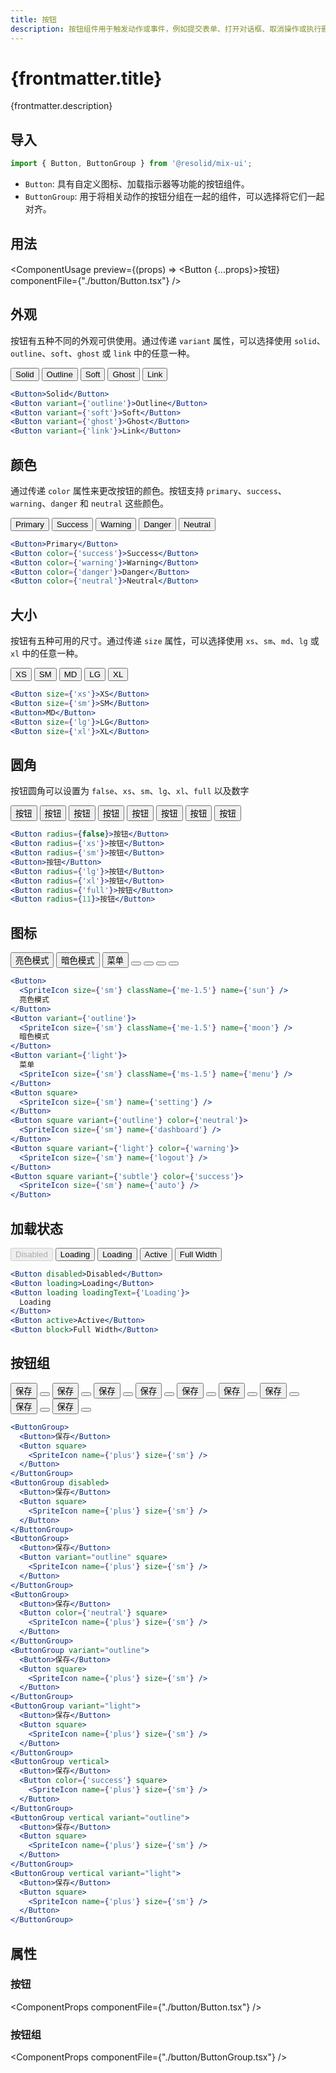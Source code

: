 ```yaml
---
title: 按钮
description: 按钮组件用于触发动作或事件，例如提交表单、打开对话框、取消操作或执行删除操作。
---
```




# {frontmatter.title}

{frontmatter.description}

## 导入

```js
import { Button, ButtonGroup } from '@resolid/mix-ui';
```

- `Button`: 具有自定义图标、加载指示器等功能的按钮组件。
- `ButtonGroup`: 用于将相关动作的按钮分组在一起的组件，可以选择将它们一起对齐。

## 用法

<ComponentUsage preview={(props) => <Button {...props}>按钮</Button>} componentFile={"./button/Button.tsx"} />

## 外观

按钮有五种不同的外观可供使用。通过传递 `variant` 属性，可以选择使用 `solid`、`outline`、`soft`、`ghost` 或 `link` 中的任意一种。

<section className={'example group'}>
  <ComponentExample className={'flex flex-row gap-3 items-center'}>
    <Button>Solid</Button>
    <Button variant={'outline'}>Outline</Button>
    <Button variant={'soft'}>Soft</Button>
    <Button variant={'ghost'}>Ghost</Button>
    <Button variant={'link'}>Link</Button>
  </ComponentExample>

  ```jsx
  <Button>Solid</Button>
  <Button variant={'outline'}>Outline</Button>
  <Button variant={'soft'}>Soft</Button>
  <Button variant={'ghost'}>Ghost</Button>
  <Button variant={'link'}>Link</Button>
  ```
</section>

## 颜色

通过传递 `color` 属性来更改按钮的颜色。按钮支持 `primary`、`success`、`warning`、`danger` 和 `neutral` 这些颜色。

<section className={'example group'}>
  <ComponentExample className={'flex flex-row gap-3 items-center'}>
    <Button>Primary</Button>
    <Button color={'success'}>Success</Button>
    <Button color={'warning'}>Warning</Button>
    <Button color={'danger'}>Danger</Button>
    <Button color={'neutral'}>Neutral</Button>
  </ComponentExample>

  ```jsx
  <Button>Primary</Button>
  <Button color={'success'}>Success</Button>
  <Button color={'warning'}>Warning</Button>
  <Button color={'danger'}>Danger</Button>
  <Button color={'neutral'}>Neutral</Button>
  ```
</section>

## 大小

按钮有五种可用的尺寸。通过传递 `size` 属性，可以选择使用 `xs`、`sm`、`md`、`lg` 或 `xl` 中的任意一种。

<section className={'example group'}>
  <ComponentExample className={'flex flex-row gap-3 items-center'}>
    <Button size={'xs'}>XS</Button>
    <Button size={'sm'}>SM</Button>
    <Button>MD</Button>
    <Button size={'lg'}>LG</Button>
    <Button size={'xl'}>XL</Button>
  </ComponentExample>

  ```jsx
  <Button size={'xs'}>XS</Button>
  <Button size={'sm'}>SM</Button>
  <Button>MD</Button>
  <Button size={'lg'}>LG</Button>
  <Button size={'xl'}>XL</Button>
  ```
</section>

## 圆角

按钮圆角可以设置为 `false`、`xs`、`sm`、`lg`、`xl`、`full` 以及数字

<section className={'example group'}>
  <ComponentExample className={'flex flex-row gap-3 items-center'}>
    <Button radius={false}>按钮</Button>
    <Button radius={'xs'}>按钮</Button>
    <Button radius={'sm'}>按钮</Button>
    <Button>按钮</Button>
    <Button radius={'lg'}>按钮</Button>
    <Button radius={'xl'}>按钮</Button>
    <Button radius={'full'}>按钮</Button>
    <Button radius={11}>按钮</Button>
  </ComponentExample>

  ```jsx
  <Button radius={false}>按钮</Button>
  <Button radius={'xs'}>按钮</Button>
  <Button radius={'sm'}>按钮</Button>
  <Button>按钮</Button>
  <Button radius={'lg'}>按钮</Button>
  <Button radius={'xl'}>按钮</Button>
  <Button radius={'full'}>按钮</Button>
  <Button radius={11}>按钮</Button>
  ```
</section>

## 图标

<section className={'example group'}>
  <ComponentExample className={'flex flex-row gap-3 items-center'}>
    <Button>
      <SpriteIcon size={'sm'} className={'me-1.5'} name={'sun'} />
      亮色模式
    </Button>
    <Button variant={'outline'}>
      <SpriteIcon size={'sm'} className={'me-1.5'} name={'moon'} />
      暗色模式
    </Button>
    <Button variant={'soft'}>
      菜单
      <SpriteIcon size={'sm'} className={'ms-1.5'} name={'menu'} />
    </Button>
    <Button square>
      <SpriteIcon size={'sm'} name={'setting'} />
    </Button>
    <Button square variant={'outline'} color={'neutral'}>
      <SpriteIcon size={'sm'} name={'dashboard'} />
    </Button>
    <Button square variant={'soft'} color={'warning'}>
      <SpriteIcon size={'sm'} name={'logout'} />
    </Button>
    <Button square variant={'ghost'} color={'success'}>
      <SpriteIcon size={'sm'} name={'auto'} />
    </Button>
  </ComponentExample>

  ```jsx
  <Button>
    <SpriteIcon size={'sm'} className={'me-1.5'} name={'sun'} />
    亮色模式
  </Button>
  <Button variant={'outline'}>
    <SpriteIcon size={'sm'} className={'me-1.5'} name={'moon'} />
    暗色模式
  </Button>
  <Button variant={'light'}>
    菜单
    <SpriteIcon size={'sm'} className={'ms-1.5'} name={'menu'} />
  </Button>
  <Button square>
    <SpriteIcon size={'sm'} name={'setting'} />
  </Button>
  <Button square variant={'outline'} color={'neutral'}>
    <SpriteIcon size={'sm'} name={'dashboard'} />
  </Button>
  <Button square variant={'light'} color={'warning'}>
    <SpriteIcon size={'sm'} name={'logout'} />
  </Button>
  <Button square variant={'subtle'} color={'success'}>
    <SpriteIcon size={'sm'} name={'auto'} />
  </Button>
  ```
</section>

## 加载状态

<section className={'example group'}>
  <ComponentExample className={'flex flex-row gap-3 items-center'}>
    <Button disabled>Disabled</Button>
    <Button loading>Loading</Button>
    <Button loading loadingText={'Loading'}>
      Loading
    </Button>
    <Button active>Active</Button>
    <Button block>Full Width</Button>
  </ComponentExample>

  ```jsx
  <Button disabled>Disabled</Button>
  <Button loading>Loading</Button>
  <Button loading loadingText={'Loading'}>
    Loading
  </Button>
  <Button active>Active</Button>
  <Button block>Full Width</Button>
  ```
</section>

## 按钮组

<section className={'example group'}>
  <ComponentExample className={'flex flex-row gap-3 items-center'}>
    <ButtonGroup>
      <Button>保存</Button>
      <Button square>
        <SpriteIcon name={'plus'} size={'sm'} />
      </Button>
    </ButtonGroup>
    <ButtonGroup disabled>
      <Button>保存</Button>
      <Button square>
        <SpriteIcon name={'plus'} size={'sm'} />
      </Button>
    </ButtonGroup>
    <ButtonGroup>
      <Button>保存</Button>
      <Button variant="outline" square>
        <SpriteIcon name={'plus'} size={'sm'} />
      </Button>
    </ButtonGroup>
    <ButtonGroup>
      <Button>保存</Button>
      <Button color={'neutral'} square>
        <SpriteIcon name={'plus'} size={'sm'} />
      </Button>
    </ButtonGroup>
    <ButtonGroup variant="outline">
      <Button>保存</Button>
      <Button square>
        <SpriteIcon name={'plus'} size={'sm'} />
      </Button>
    </ButtonGroup>
    <ButtonGroup variant="light">
      <Button>保存</Button>
      <Button square>
        <SpriteIcon name={'plus'} size={'sm'} />
      </Button>
    </ButtonGroup>
    <ButtonGroup vertical>
      <Button>保存</Button>
      <Button color={'success'} square>
        <SpriteIcon name={'plus'} size={'sm'} />
      </Button>
    </ButtonGroup>
    <ButtonGroup vertical variant="outline">
      <Button>保存</Button>
      <Button square>
        <SpriteIcon name={'plus'} size={'sm'} />
      </Button>
    </ButtonGroup>
    <ButtonGroup vertical variant="light">
      <Button>保存</Button>
      <Button square>
        <SpriteIcon name={'plus'} size={'sm'} />
      </Button>
    </ButtonGroup>
  </ComponentExample>

  ```jsx
  <ButtonGroup>
    <Button>保存</Button>
    <Button square>
      <SpriteIcon name={'plus'} size={'sm'} />
    </Button>
  </ButtonGroup>
  <ButtonGroup disabled>
    <Button>保存</Button>
    <Button square>
      <SpriteIcon name={'plus'} size={'sm'} />
    </Button>
  </ButtonGroup>
  <ButtonGroup>
    <Button>保存</Button>
    <Button variant="outline" square>
      <SpriteIcon name={'plus'} size={'sm'} />
    </Button>
  </ButtonGroup>
  <ButtonGroup>
    <Button>保存</Button>
    <Button color={'neutral'} square>
      <SpriteIcon name={'plus'} size={'sm'} />
    </Button>
  </ButtonGroup>
  <ButtonGroup variant="outline">
    <Button>保存</Button>
    <Button square>
      <SpriteIcon name={'plus'} size={'sm'} />
    </Button>
  </ButtonGroup>
  <ButtonGroup variant="light">
    <Button>保存</Button>
    <Button square>
      <SpriteIcon name={'plus'} size={'sm'} />
    </Button>
  </ButtonGroup>
  <ButtonGroup vertical>
    <Button>保存</Button>
    <Button color={'success'} square>
      <SpriteIcon name={'plus'} size={'sm'} />
    </Button>
  </ButtonGroup>
  <ButtonGroup vertical variant="outline">
    <Button>保存</Button>
    <Button square>
      <SpriteIcon name={'plus'} size={'sm'} />
    </Button>
  </ButtonGroup>
  <ButtonGroup vertical variant="light">
    <Button>保存</Button>
    <Button square>
      <SpriteIcon name={'plus'} size={'sm'} />
    </Button>
  </ButtonGroup>
  ```
</section>

## 属性

### 按钮
<ComponentProps componentFile={"./button/Button.tsx"} />

### 按钮组
<ComponentProps componentFile={"./button/ButtonGroup.tsx"} />
